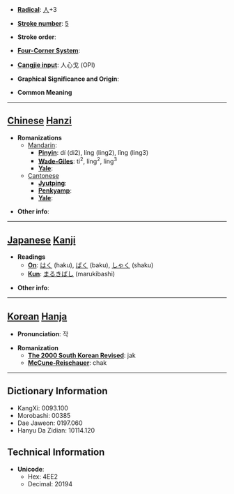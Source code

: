 * '''[[Wiktionary:Chinese radical index| Radical]]''': [[Wiktionary:Chinese radical index 人|人]]+3

* '''[[Wiktionary:Chinese total strokes index|Stroke number]]''': [[Wiktionary:Chinese total strokes index 5|5]]

* '''Stroke order''': 

* '''[[Wiktionary:Chinese four corner index|Four-Corner System]]''': 

* '''[[Wiktionary:Chinese Cangjie index|Cangjie input]]''': 人心戈 (OPI)

* '''Graphical Significance and Origin''': 

* '''Common Meaning'''

----

== [[Chinese]] [[Hanzi]] ==

* '''Romanizations'''
** [[Mandarin]]:
*** '''[[Pinyin]]''': dí (di2), líng (ling2), lǐng (ling3)
*** '''[[Wade-Giles]]''': ti<sup>2</sup>, ling<sup>2</sup>, ling<sup>3</sup>
*** '''[[Yale]]''': 
**[[Cantonese]]
***'''[[Jyutping]]''':
***'''[[Penkyamp]]''': 
***'''[[Yale]]''': 

* '''Other info''': 

----

== [[Japanese]] [[Kanji]] ==

* '''Readings'''
** '''[[On]]''': [[はく]] (haku), [[ばく]] (baku), [[しゃく]] (shaku)
** '''[[Kun]]''': [[まるきばし]] (marukibashi)

* '''Other info''':  

----

== [[Korean]] [[Hanja]] ==

* '''Pronunciation''': 작

* '''Romanization'''
** '''[[The 2000 South Korean Revised Romanization|The 2000 South Korean Revised]]''': jak
** '''[[McCune-Reischauer]]''': chak

----

== Dictionary Information ==

* KangXi: 0093.100
* Morobashi: 00385
* Dae Jaweon: 0197.060
* Hanyu Da Zidian: 10114.120

== Technical Information ==

* '''Unicode''':
** Hex: 4EE2
** Decimal: 20194